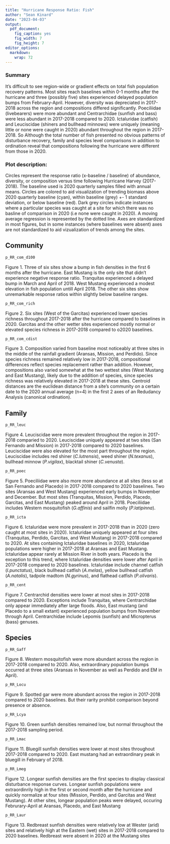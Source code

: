 ```yaml
---
title: "Hurricane Response Ratio: Fish"
author: "Sean Kinard"
date: "2023-04-03"
output: 
  pdf_document: 
    fig_caption: yes
    fig_width: 7
    fig_height: 7
editor_options: 
  markdown: 
    wrap: 72
---
```




### Summary
It's difficult to see region-wide or gradient effects on total fish population recovery patterns. Most sites reach baselines within 0-1 months after the hurricane and three (possibly five) sites experienced delayed population bumps from February-April. However, diversity was depreciated in 2017-2018 across the region and compositions differed significantly. Poeciliidae (livebearers) were more abundant and Centrarchidae (sunfish and bass) were less abundant in 2017-2018 compared to 2020. Ictaluridae (catfish) and Leuciscidae (shiners and bullhead minnows) were uniquely (meaning little or none were caught in 2020) abundant throughout the region in 2017-2018. So Although the total number of fish presented no obvious patterns of disturbance recovery, family and species level comparisons in addition to ordination reveal that compositions following the hurricane were different from those in 2020.

### Plot description:
Circles represent the response ratio (x-baseline / baseline) of abundance, diversity, or composition versus time following Hurricane Harvey (2017-2018). The baseline used is 2020 quarterly samples filled with annual means. Circles are colored to aid visualization of trending biomass above 2020 quarterly baseline (cyan), within baseline (grey) +- 1 standard deviation, or below baseline (red). Dark grey circles indicate instances where a particular species was caught at a site for which there was no basline of comparison in 2020 (i.e none were caught in 2020). A moving average regression is represented by the dotted line. Axes are standardized in most figures, but in some instances (where baselines were absent) axes are not standardized to aid vizualization of trends among the sites.

\newpage

## Community

```r
p_RR_com_d100
```

Figure 1. Three of six sites show a bump in fish densities in the first 6 months after the hurricane. East Mustang is the only site that didn't experience negative response ratio. Tranquitas experienced a delayed bump in March and April of 2018. West Mustang experienced a modest elevation in fish population untill April 2018. The other six sites show unremarkable response ratios within slightly below baseline ranges.

\newpage

```r
p_RR_com_rich
```

Figure 2. Six sites (West of the Garcitas) experienced lower species richness throughout 2017-2018 after the hurricane compared to baselines in 2020. Garcitas and the other wetter sites experienced mostly normal or elevated species richness in 2017-2018 compared to o2020 baselines.

\newpage

```r
p_RR_com_cdist
```

Figure 3. Composition varied from baseline most  noticeably at three sites in the middle of the rainfall gradient (Aransas, Mission, and Perdido). Since species richness remained relatively low in 2017-2018, compositional differences reflect species replacement rather than addition. However, compositions also varied somewhat at the two wettest sites (West Mustang and East Mustang), likely due to the addition of species, since species richness was relatively elevated in 2017-2018 at these sites. Centroid distances are the euclidean distance from a site's community on a certain date to the 2020 annual average (n=4) in the first 2 axes of an Redudancy Analysis (canonical ordination).

\newpage

## Family

```r
p_RR_leuc
```

Figure 4. Leuciscidae were more prevalent throughout the region in 2017-2018 comparied to 2020. Leuciscidae uniquely appeared at two sites (San Fernando and Mission) in 2017-2018 compared to 2020 baselines. Leuciscidae were also elevated for the most part throughout the region. Leuciscidae includes red shiner (*C.lutrensis*), weed shiner (*N.texanus*), bullhead minnow (*P.vigilax*), blacktail shiner (*C.venusta*). 

\newpage

```r
p_RR_poec
```

Figure 5. Poeciliidae were also more more abundance at all sites (less so at San Fernando and Placedo) in 2017-2018 compared to 2020 baselines. Two sites (Aransas and West Mustang) experienced early bumps in November and December. But most sites (Tranquitas, Mission, Perdido, Placedo, Garcitas, and East Mustang) peaked around April in 2018. Poeciliidae includes Western mosquitofish (*G.affinis*) and sailfin molly (*P.latipinna*).  

\newpage

```r
p_RR_icta
```

Figure 6. Ictaluridae were more prevalent in 2017-2018 than in 2020 (zero caught at most sites in 2020). Ictaluridae uniquely appeared at four sites (Tranquitas, Perdido, Garcitas, and West Mustang) in 2017-2018 compared to 2020. At sites containing Ictaluridae baselines in 2020, Ictaluridae populations were higher in 2017-2018 at Aransas and East Mustang. Ictaluridae appear rarely at Mission River in both years. Placedo is the exception to this trend, where Ictaluridae densities were lower after April in 2017-2018 compared to 2020 baselines. Ictaluridae include channel catfish (*I.punctatus*), black bullhead catfish (*A.melas*), yellow bullhead catfish (*A.natalis*), tadpole madtom (*N.gyrinus*), and flathead catfish (*P.olivaris*). 

\newpage

```r
p_RR_cent
```

Figure 7. Centrarchid densities were lower at most sites in 2017-2018 compared to 2020. Exceptions include Tranquitas, where Centrarchidae only appear immediately after large floods. Also, East mustang (and Placedo to a small extant) experienced population bumps from November through April. Centrarchidae include Lepomis (sunfish) and Micropterus (bass) genuses.

\newpage

## Species

```r
p_RR_Gaff
```

Figure 8. Western mosquitofish were more abundant across the region in 2017-2018 compared to 2020. Also, extraordinary population bumps occurred at three sites (Aransas in November as well as Perdido and EM in April).

\newpage

```r
p_RR_Locu
```

Figure 9. Spotted gar were more abundant across the region in 2017-2018 compared to 2020 baselines. But their rarity prohibit comparison beyond presence or absence.

\newpage

```r
p_RR_Lcya
```

Figure 10. Green sunfish densities remained low, but normal throughout the 2017-2018 sampling period.

\newpage

```r
p_RR_Lmac
```

Figure 11. Bluegill sunfish densities were lower at most sites throughout 2017-2018 compared to 2020. East mustang had an extraordinary peak in bluegill in February of 2018.

\newpage

```r
p_RR_Lmeg
```

Figure 12. Longear sunfish densities are the first species to display classical disturbance response curves. Longear sunfish populations were extraordinrily high in the first or second month after the hurricane and quickly normalize at four sites (Mission, Perdido, and Garcitas and West Mustang). At other sites, longear population peaks were delayed, occuring Februrary-April at Aransas, Placedo, and East Mustang

\newpage

```r
p_RR_Laur
```

Figure 13. Redbreast sunfish densities were relatively low at Wester (arid) sites and relatively high at the Eastern (wet) sites in 2017-2018 compared to 2020 baselines. Redbreast were absent in 2020 at the Mustang sites
